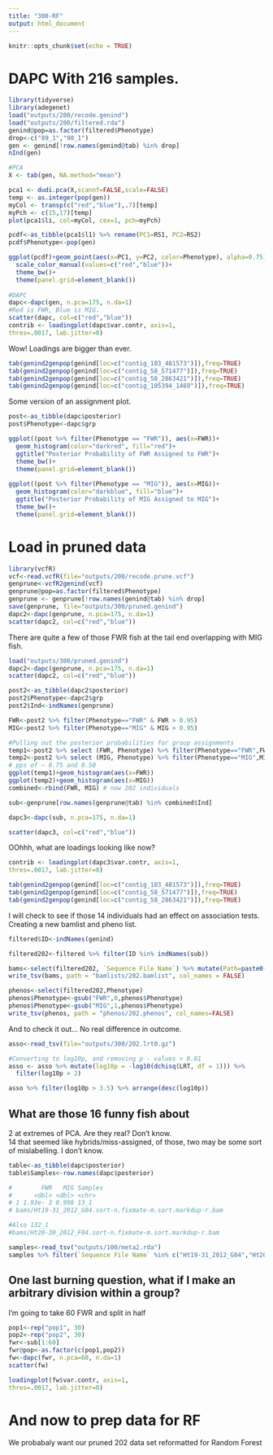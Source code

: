 ```yaml
---
title: "300-RF"
output: html_document
---
```


```r
knitr::opts_chunk$set(echo = TRUE)
```

# DAPC With 216 samples.


```r
library(tidyverse)
library(adegenet)
load("outputs/200/recode.genind")
load("outputs/200/filtered.rda")
genind@pop=as.factor(filtered$Phenotype)
drop<-c("89_1","90_1")
gen <- genind[!row.names(genind@tab) %in% drop]
nInd(gen)

#PCA
X <- tab(gen, NA.method="mean")

pca1 <- dudi.pca(X,scannf=FALSE,scale=FALSE)
temp <- as.integer(pop(gen))
myCol <- transp(c("red","blue"),.7)[temp]
myPch <- c(15,17)[temp]
plot(pca1$li, col=myCol, cex=1, pch=myPch)

pcdf<-as_tibble(pca1$l1) %>% rename(PC1=RS1, PC2=RS2)
pcdf$Phenotype<-pop(gen)

ggplot(pcdf)+geom_point(aes(x=PC1, y=PC2, color=Phenotype), alpha=0.75)+
  scale_color_manual(values=c("red","blue"))+
  theme_bw()+
  theme(panel.grid=element_blank())
  
#DAPC
dapc<-dapc(gen, n.pca=175, n.da=1)
#Red is FWR, Blue is MIG.    
scatter(dapc, col=c("red","blue"))
contrib <- loadingplot(dapc$var.contr, axis=1,
thres=.0017, lab.jitter=0)
```

Wow! Loadings are bigger than ever.

```r
tab(genind2genpop(genind[loc=c("contig_103_481573")]),freq=TRUE)
tab(genind2genpop(genind[loc=c("contig_58_571477")]),freq=TRUE)
tab(genind2genpop(genind[loc=c("contig_58_2863421")]),freq=TRUE)
tab(genind2genpop(genind[loc=c("contig_105394_1469")]),freq=TRUE)
```

Some version of an assignment plot.    
```r
post<-as_tibble(dapc$posterior)
post$Phenotype<-dapc$grp

ggplot((post %>% filter(Phenotype == "FWR")), aes(x=FWR))+
  geom_histogram(color="darkred", fill="red")+
  ggtitle("Posterior Probability of FWR Assigned to FWR")+
  theme_bw()+
  theme(panel.grid=element_blank())
  
ggplot((post %>% filter(Phenotype == "MIG")), aes(x=MIG))+
  geom_histogram(color="darkblue", fill="blue")+
  ggtitle("Posterior Probability of MIG Assigned to MIG")+
  theme_bw()+
  theme(panel.grid=element_blank())

```

# Load in pruned data

```r
library(vcfR)
vcf<-read.vcfR(file="outputs/200/recode.prune.vcf")
genprune<-vcfR2genind(vcf)
genprune@pop=as.factor(filtered$Phenotype)
genprune <- genprune[!row.names(genind@tab) %in% drop]
save(genprune, file="outputs/300/pruned.genind")
dapc2<-dapc(genprune, n.pca=175, n.da=1)
scatter(dapc2, col=c("red","blue"))
```

There are quite a few of those FWR fish at the tail end overlapping with MIG fish.
```r
load("outputs/300/pruned.genind")
dapc2<-dapc(genprune, n.pca=175, n.da=1)
scatter(dapc2, col=c("red","blue"))

post2<-as_tibble(dapc2$posterior)
post2$Phenotype<-dapc2$grp
post2$Ind<-indNames(genprune)

FWR<-post2 %>% filter(Phenotype=="FWR" & FWR > 0.95)
MIG<-post2 %>% filter(Phenotype=="MIG" & MIG > 0.95)

#Pulling out the posterior probabilities for group assignments
temp1<-post2 %>% select (FWR, Phenotype) %>% filter(Phenotype=="FWR",FWR < 0.95)
temp2<-post2 %>% select (MIG, Phenotype) %>% filter(Phenotype=="MIG",MIG < 0.95)
# pps of ~ 0.75 and 0.50
ggplot(temp1)+geom_histogram(aes(x=FWR))
ggplot(temp2)+geom_histogram(aes(x=MIG))
combined<-rbind(FWR, MIG) # now 202 individuals

sub<-genprune[row.names(genprune@tab) %in% combined$Ind]

dapc3<-dapc(sub, n.pca=175, n.da=1)

scatter(dapc3, col=c("red","blue"))

```

OOhhh, what are loadings looking like now?

```r
contrib <- loadingplot(dapc3$var.contr, axis=1,
thres=.0017, lab.jitter=0)

tab(genind2genpop(genind[loc=c("contig_103_481573")]),freq=TRUE)
tab(genind2genpop(genind[loc=c("contig_58_571477")]),freq=TRUE)
tab(genind2genpop(genind[loc=c("contig_58_2863421")]),freq=TRUE)

```

I will check to see if those 14 individuals had an effect on association tests. Creating a new bamlist and pheno list.

```r

filtered$ID<-indNames(genind)

filtered202<-filtered %>% filter(ID %in% indNames(sub))

bams<-select(filtered202, `Sequence File Name`) %>% mutate(Path=paste0("bams/",`Sequence File Name`,".sort-n.fixmate-m.sort.markdup-r.bam")) %>% select(Path)
write_tsv(bams, path = "bamlists/202.bamlist", col_names = FALSE)

phenos<-select(filtered202,Phenotype)
phenos$Phenotype<-gsub("FWR",0,phenos$Phenotype)
phenos$Phenotype<-gsub("MIG",1,phenos$Phenotype)
write_tsv(phenos, path = "phenos/202.phenos", col_names=FALSE)

```


And to check it out... No real difference in outcome.    

```r

asso<-read_tsv(file="outputs/300/202.lrt0.gz")

#Converting to log10p, and removing p - values > 0.01
asso <- asso %>% mutate(log10p = -log10(dchisq(LRT, df = 1))) %>%
  filter(log10p > 2)

asso %>% filter(log10p > 3.5) %>% arrange(desc(log10p))

```

## What are those 16 funny fish about
2 at extremes of PCA. Are they real? Don't know.     
14 that seemed like hybrids/miss-assigned, of those, two may be some sort of mislabelling. I don't know.     

```r
table<-as_tibble(dapc$posterior)
table$Samples<-row.names(dapc$posterior)

#        FWR   MIG Samples
#      <dbl> <dbl> <chr>  
# 1 1.93e- 3 0.998 13_1   
# bams/Ht19-31_2012_G04.sort-n.fixmate-m.sort.markdup-r.bam

#Also 132_1
#bams/Ht20-30_2012_F04.sort-n.fixmate-m.sort.markdup-r.bam

samples<-read_tsv("outputs/100/meta2.rda")
samples %>% filter(`Sequence File Name` %in% c("Ht19-31_2012_G04","Ht20-30_2012_F04"))
```

## One last burning question, what if I make an arbitrary division within a group?
I'm going to take 60 FWR and split in half
```r
pop1<-rep("pop1", 30)
pop2<-rep("pop2", 30)
fwr<-sub[1:60]
fwr@pop<-as.factor(c(pop1,pop2))
fw<-dapc(fwr, n.pca=60, n.da=1)
scatter(fw)

loadingplot(fw$var.contr, axis=1,
thres=.0017, lab.jitter=0)

```

# And now to prep data for RF

We probabaly want our pruned 202 data set reformatted for Random Forest


